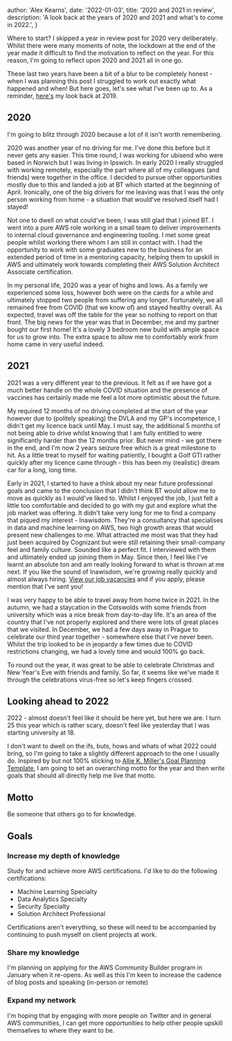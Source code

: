 
  author: 'Alex Kearns',
  date: '2022-01-03',
  title: '2020 and 2021 in review',
  description:
    'A look back at the years of 2020 and 2021 and what\'s to come in 2022.',
}


Where to start? I skipped a year in review post for 2020 very deliberately. Whilst there were many moments of note, the lockdown at the end of the year made it difficult to find the motivation to reflect on the year. For this reason, I'm going to reflect upon 2020 and 2021 all in one go.

These last two years have been a bit of a blur to be completely honest - when I was planning this post I struggled to work out exactly what happened and when! But here goes, let's see what I've been up to. As a reminder, [here's](http://localhost:3000/blog/2019-year-in-review) my look back at 2019. 

## 2020
I'm going to blitz through 2020 because a lot of it isn't worth remembering.

2020 was another year of no driving for me. I've done this before but it never gets any easier. This time round, I was working for ubisend who were based in Norwich but I was living in Ipswich. In early 2020 I really struggled with working remotely, especially the part where all of my colleagues (and friends) were together in the office. I decided to pursue other opportunities mostly due to this and landed a job at BT which started at the beginning of April. Ironically, one of the big drivers for me leaving was that I was the only person working from home - a situation that would've resolved itself had I stayed!

Not one to dwell on what could've been, I was still glad that I joined BT. I went into a pure AWS role working in a small team to deliver improvements to internal cloud governance and engineering tooling. I met some great people whilst working there whom I am still in contact with. I had the opportunity to work with some graduates new to the business for an extended period of time in a mentoring capacity, helping them to upskill in AWS and ultimately work towards completing their AWS Solution Architect Associate certification.

In my personal life, 2020 was a year of highs and lows. As a family we experienced some loss, however both were on the cards for a while and ultimately stopped two people from suffering any longer. Fortunately, we all remained free from COVID (that we know of) and stayed healthy overall. As expected, travel was off the table for the year so nothing to report on that front. The big news for the year was that in December, me and my partner bought our first home! It's a lovely 3 bedroom new build with ample space for us to grow into. The extra space to allow me to comfortably work from home came in very useful indeed.

## 2021
2021 was a very different year to the previous. It felt as if we have got a much better handle on the whole COVID situation and the presence of vaccines has certainly made me feel a lot more optimistic about the future. 

My required 12 months of no driving completed at the start of the year however due to (politely speaking) the DVLA and my GP's incompetence, I didn't get my licence back until May. I must say, the additional 5 months of not being able to drive whilst knowing that I am fully entitled to were significantly harder than the 12 months prior. But never mind - we got there in the end, and I'm now 2 years seizure free which is a great milestone to hit. As a little treat to myself for waiting patiently, I bought a Golf GTI rather quickly after my licence came through - this has been my (realistic) dream car for a long, long time.

Early in 2021, I started to have a think about my near future professional goals and came to the conclusion that I didn't think BT would allow me to move as quickly as I would've liked to. Whilst I enjoyed the job, I just felt a little too comfortable and decided to go with my gut and explore what the job market was offering. It didn't take very long for me to find a company that piqued my interest - Inawisdom. They're a consultancy that specialises in data and machine learning on AWS, two high growth areas that would present new challenges to me. What attracted me most was that they had just been acquired by Cognizant but were still retaining their small-company feel and family culture. Sounded like a perfect fit. I interviewed with them and ultimately ended up joining them in May. Since then, I feel like I've learnt an absolute ton and am really looking forward to what is thrown at me next. If you like the sound of Inawisdom, we're growing really quickly and almost always hiring. [View our job vacancies](https://www.inawisdom.com/join-the-team/) and if you apply, please mention that I've sent you!

I was very happy to be able to travel away from home twice in 2021. In the autumn, we had a staycation in the Cotswolds with some friends from university which was a nice break from day-to-day life. It's an area of the country that I've not properly explored and there were lots of great places that we visited. In December, we had a few days away in Prague to celebrate our third year together - somewhere else that I've never been. Whilst the trip looked to be in jeopardy a few times due to COVID restrictions changing, we had a lovely time and would 100% go back.

To round out the year, it was great to be able to celebrate Christmas and New Year's Eve with friends and family. So far, it seems like we've made it through the celebrations virus-free so let's keep fingers crossed.

## Looking ahead to 2022
2022 - almost doesn't feel like it should be here yet, but here we are. I turn 25 this year which is rather scary, doesn't feel like yesterday that I was starting university at 18.

I don't want to dwell on the ifs, buts, hows and whats of what 2022 could bring, so I'm going to take a slightly different approach to the one I usually do. Inspired by but not 100% sticking to [Allie K. Miller's Goal Planning Template](https://alliekmiller.gumroad.com/l/goalplanning?recommended_by=library), I am going to set an overarching motto for the year and then write goals that should all directly help me live that motto.

## Motto
Be someone that others go to for knowledge.

## Goals
### Increase my depth of knowledge
Study for and achieve more AWS certifications. I'd like to do the following certifications:
- Machine Learning Specialty
- Data Analytics Specialty
- Security Specialty
- Solution Architect Professional

Certifications aren't everything, so these will need to be accompanied by continuing to push myself on client projects at work.

### Share my knowledge
I'm planning on applying for the AWS Community Builder program in January when it re-opens. As well as this I'm keen to increase the cadence of blog posts and speaking (in-person or remote)

### Expand my network
I'm hoping that by engaging with more people on Twitter and in general AWS communities, I can get more opportunities to help other people upskill themselves to where they want to be.